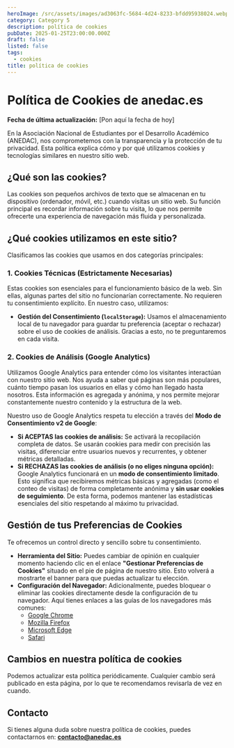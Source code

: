 ```yaml
---
heroImage: /src/assets/images/ad3063fc-5684-4d24-8233-bfdd95938024.webp
category: Category 5
description: política de cookies
pubDate: 2025-01-25T23:00:00.000Z
draft: false
listed: false
tags:
  - cookies
title: política de cookies
---
```


# Política de Cookies de anedac.es

**Fecha de última actualización:** \[Pon aquí la fecha de hoy]

En la Asociación Nacional de Estudiantes por el Desarrollo Académico (ANEDAC), nos comprometemos con la transparencia y la protección de tu privacidad. Esta política explica cómo y por qué utilizamos cookies y tecnologías similares en nuestro sitio web.

## ¿Qué son las cookies?

Las cookies son pequeños archivos de texto que se almacenan en tu dispositivo (ordenador, móvil, etc.) cuando visitas un sitio web. Su función principal es recordar información sobre tu visita, lo que nos permite ofrecerte una experiencia de navegación más fluida y personalizada.

## ¿Qué cookies utilizamos en este sitio?

Clasificamos las cookies que usamos en dos categorías principales:

### 1. Cookies Técnicas (Estrictamente Necesarias)

Estas cookies son esenciales para el funcionamiento básico de la web. Sin ellas, algunas partes del sitio no funcionarían correctamente. No requieren tu consentimiento explícito. En nuestro caso, utilizamos:

- **Gestión del Consentimiento (`localStorage`):** Usamos el almacenamiento local de tu navegador para guardar tu preferencia (aceptar o rechazar) sobre el uso de cookies de análisis. Gracias a esto, no te preguntaremos en cada visita.

### 2. Cookies de Análisis (Google Analytics)

Utilizamos Google Analytics para entender cómo los visitantes interactúan con nuestro sitio web. Nos ayuda a saber qué páginas son más populares, cuánto tiempo pasan los usuarios en ellas y cómo han llegado hasta nosotros. Esta información es agregada y anónima, y nos permite mejorar constantemente nuestro contenido y la estructura de la web.

Nuestro uso de Google Analytics respeta tu elección a través del **Modo de Consentimiento v2 de Google**:

- **Si ACEPTAS las cookies de análisis:** Se activará la recopilación completa de datos. Se usarán cookies para medir con precisión las visitas, diferenciar entre usuarios nuevos y recurrentes, y obtener métricas detalladas.
- **Si RECHAZAS las cookies de análisis (o no eliges ninguna opción):** Google Analytics funcionará en un **modo de consentimiento limitado**. Esto significa que recibiremos métricas básicas y agregadas (como el conteo de visitas) de forma completamente anónima y **sin usar cookies de seguimiento**. De esta forma, podemos mantener las estadísticas esenciales del sitio respetando al máximo tu privacidad.

## Gestión de tus Preferencias de Cookies

Te ofrecemos un control directo y sencillo sobre tu consentimiento.

- **Herramienta del Sitio:** Puedes cambiar de opinión en cualquier momento haciendo clic en el enlace **"Gestionar Preferencias de Cookies"** situado en el pie de página de nuestro sitio. Esto volverá a mostrarte el banner para que puedas actualizar tu elección.
- **Configuración del Navegador:** Adicionalmente, puedes bloquear o eliminar las cookies directamente desde la configuración de tu navegador. Aquí tienes enlaces a las guías de los navegadores más comunes:
  - [Google Chrome](https://support.google.com/chrome/answer/95647)
  - [Mozilla Firefox](https://support.mozilla.org/es/kb/habilitar-y-deshabilitar-cookies-sitios-web-rastrear-preferencias)
  - [Microsoft Edge](https://support.microsoft.com/es-es/microsoft-edge/eliminar-las-cookies-en-microsoft-edge-63947406-40ac-c3b8-57b9-2a946a29ae09)
  - [Safari](https://support.apple.com/es-es/guide/safari/sfri11471/mac)

## Cambios en nuestra política de cookies

Podemos actualizar esta política periódicamente. Cualquier cambio será publicado en esta página, por lo que te recomendamos revisarla de vez en cuando.

## Contacto

Si tienes alguna duda sobre nuestra política de cookies, puedes contactarnos en: **[contacto@anedac.es](mailto:contacto@anedac.es)**

